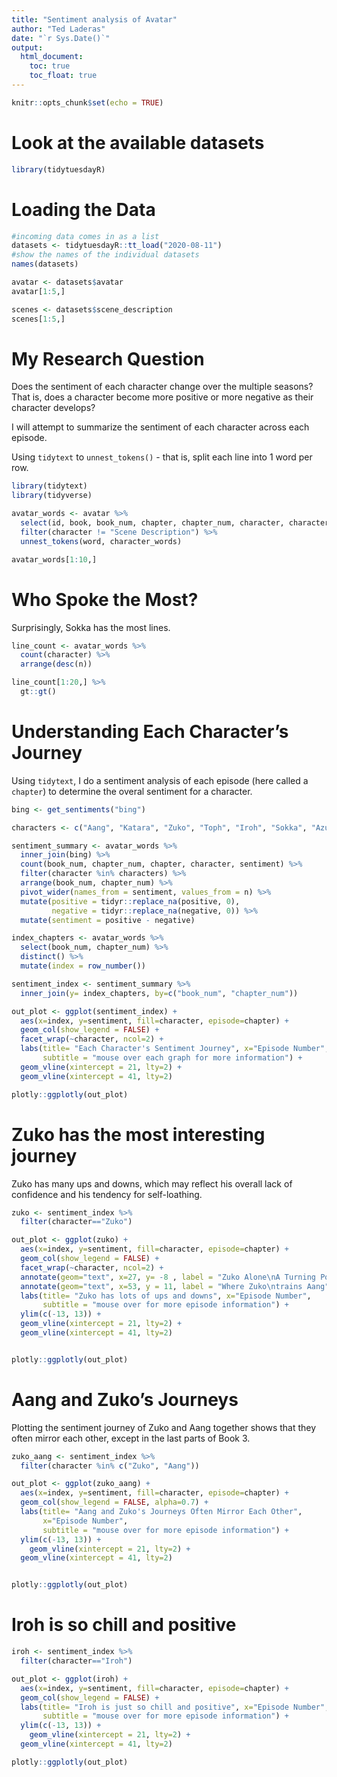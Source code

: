 ```yaml
---
title: "Sentiment analysis of Avatar"
author: "Ted Laderas"
date: "`r Sys.Date()`"
output: 
  html_document:
    toc: true
    toc_float: true
---
```


```r
knitr::opts_chunk$set(echo = TRUE)
```

# Look at the available datasets

```r
library(tidytuesdayR)
```

# Loading the Data

```r
#incoming data comes in as a list
datasets <- tidytuesdayR::tt_load("2020-08-11")
#show the names of the individual datasets
names(datasets)
```

```r
avatar <- datasets$avatar
avatar[1:5,]
```

```r
scenes <- datasets$scene_description
scenes[1:5,]
```

# My Research Question

Does the sentiment of each character change over the multiple seasons? That is, does a character become more positive or more negative as their character develops?

I will attempt to summarize the sentiment of each character across each episode.

Using `tidytext` to `unnest_tokens()` - that is, split each line into 1 word per row.

```r
library(tidytext)
library(tidyverse)

avatar_words <- avatar %>%
  select(id, book, book_num, chapter, chapter_num, character, character_words) %>%
  filter(character != "Scene Description") %>%
  unnest_tokens(word, character_words)

avatar_words[1:10,]
```

# Who Spoke the Most?

Surprisingly, Sokka has the most lines.

```r
line_count <- avatar_words %>% 
  count(character) %>%
  arrange(desc(n)) 

line_count[1:20,] %>%
  gt::gt()
```


# Understanding Each Character's Journey

Using `tidytext`, I do a sentiment analysis of each episode (here called a `chapter`) to determine the overal sentiment for a character.

```r
bing <- get_sentiments("bing")

characters <- c("Aang", "Katara", "Zuko", "Toph", "Iroh", "Sokka", "Azula", "Mai", "Ty Lee")

sentiment_summary <- avatar_words %>%
  inner_join(bing) %>%
  count(book_num, chapter_num, chapter, character, sentiment) %>%
  filter(character %in% characters) %>%
  arrange(book_num, chapter_num) %>%
  pivot_wider(names_from = sentiment, values_from = n) %>%
  mutate(positive = tidyr::replace_na(positive, 0),
         negative = tidyr::replace_na(negative, 0)) %>%
  mutate(sentiment = positive - negative)
```

```r
index_chapters <- avatar_words %>%
  select(book_num, chapter_num) %>%
  distinct() %>%
  mutate(index = row_number())
```

```r
sentiment_index <- sentiment_summary %>% 
  inner_join(y= index_chapters, by=c("book_num", "chapter_num"))

```

```r
out_plot <- ggplot(sentiment_index) +
  aes(x=index, y=sentiment, fill=character, episode=chapter) +
  geom_col(show_legend = FALSE) +
  facet_wrap(~character, ncol=2) +
  labs(title= "Each Character's Sentiment Journey", x="Episode Number",
       subtitle = "mouse over each graph for more information") + 
  geom_vline(xintercept = 21, lty=2) +
  geom_vline(xintercept = 41, lty=2)

plotly::ggplotly(out_plot)

```

# Zuko has the most interesting journey

Zuko has many ups and downs, which may reflect his overall lack of confidence and his tendency for self-loathing.

```r
zuko <- sentiment_index %>%
  filter(character=="Zuko")

out_plot <- ggplot(zuko) +
  aes(x=index, y=sentiment, fill=character, episode=chapter) +
  geom_col(show_legend = FALSE) +
  facet_wrap(~character, ncol=2) +
  annotate(geom="text", x=27, y= -8 , label = "Zuko Alone\nA Turning Point") +
  annotate(geom="text", x=53, y = 11, label = "Where Zuko\ntrains Aang") +
  labs(title= "Zuko has lots of ups and downs", x="Episode Number",
       subtitle = "mouse over for more episode information") +
  ylim(c(-13, 13)) +
  geom_vline(xintercept = 21, lty=2) +
  geom_vline(xintercept = 41, lty=2)


plotly::ggplotly(out_plot)
```


# Aang and Zuko's Journeys

Plotting the sentiment journey of Zuko and Aang together shows that they often mirror each other, except in the last parts of Book 3.

```r
zuko_aang <- sentiment_index %>%
  filter(character %in% c("Zuko", "Aang"))

out_plot <- ggplot(zuko_aang) +
  aes(x=index, y=sentiment, fill=character, episode=chapter) +
  geom_col(show_legend = FALSE, alpha=0.7) +
  labs(title= "Aang and Zuko's Journeys Often Mirror Each Other", 
       x="Episode Number",
       subtitle = "mouse over for more episode information") +
  ylim(c(-13, 13)) +
    geom_vline(xintercept = 21, lty=2) +
  geom_vline(xintercept = 41, lty=2)


plotly::ggplotly(out_plot)


```

# Iroh is so chill and positive

```r
iroh <- sentiment_index %>%
  filter(character=="Iroh")

out_plot <- ggplot(iroh) +
  aes(x=index, y=sentiment, fill=character, episode=chapter) +
  geom_col(show_legend = FALSE) +
  labs(title= "Iroh is just so chill and positive", x="Episode Number",
       subtitle = "mouse over for more episode information") +
  ylim(c(-13, 13)) +
    geom_vline(xintercept = 21, lty=2) +
  geom_vline(xintercept = 41, lty=2)

plotly::ggplotly(out_plot)
```
